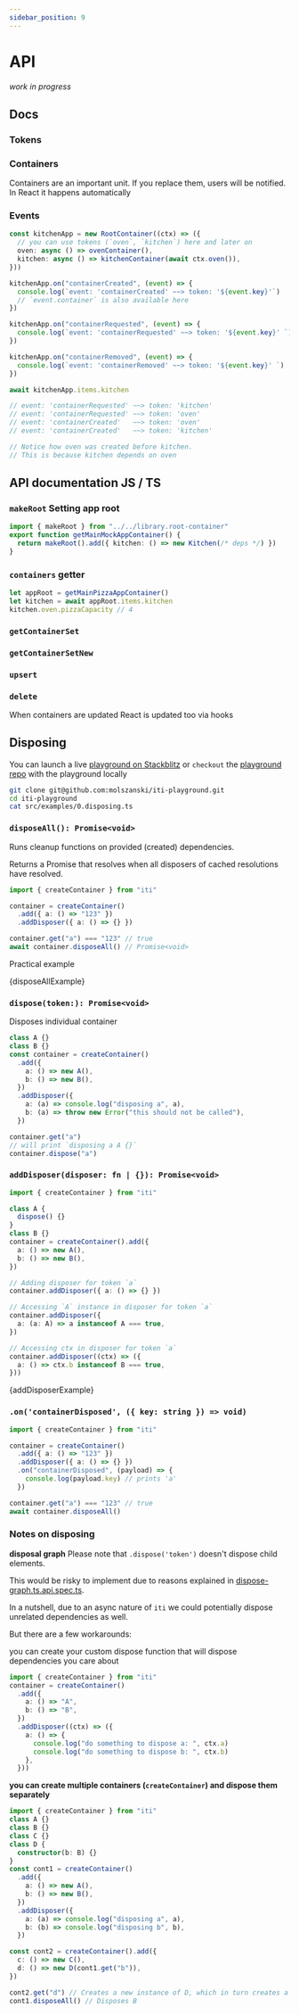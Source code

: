 ```yaml
---
sidebar_position: 9
---
```



# API

_work in progress_

## Docs

### Tokens

### Containers

Containers are an important unit.
If you replace them, users will be notified. In React it happens automatically

### Events

```ts
const kitchenApp = new RootContainer((ctx) => ({
  // you can use tokens (`oven`, `kitchen`) here and later on
  oven: async () => ovenContainer(),
  kitchen: async () => kitchenContainer(await ctx.oven()),
}))

kitchenApp.on("containerCreated", (event) => {
  console.log(`event: 'containerCreated' ~~> token: '${event.key}'`)
  // `event.container` is also available here
})

kitchenApp.on("containerRequested", (event) => {
  console.log(`event: 'containerRequested' ~~> token: '${event.key}' `)
})

kitchenApp.on("containerRemoved", (event) => {
  console.log(`event: 'containerRemoved' ~~> token: '${event.key}' `)
})

await kitchenApp.items.kitchen

// event: 'containerRequested' ~~> token: 'kitchen'
// event: 'containerRequested' ~~> token: 'oven'
// event: 'containerCreated'   ~~> token: 'oven'
// event: 'containerCreated'   ~~> token: 'kitchen'

// Notice how oven was created before kitchen.
// This is because kitchen depends on oven
```

## API documentation JS / TS

### `makeRoot` Setting app root

```ts
import { makeRoot } from "../../library.root-container"
export function getMainMockAppContainer() {
  return makeRoot().add({ kitchen: () => new Kitchen(/* deps */) })
}
```

### `containers` getter

```ts
let appRoot = getMainPizzaAppContainer()
let kitchen = await appRoot.items.kitchen
kitchen.oven.pizzaCapacity // 4
```

### `getContainerSet`

### `getContainerSetNew`

### `upsert`

### `delete`

When containers are updated React is updated too via hooks

## Disposing

You can launch a live [playground on Stackblitz](https://stackblitz.com/github/molszanski/iti-playground/tree/main?file=src%2Fexamples%2F0.disposing.ts&file=src%2Fexamples%2F0.disposing.ts,src%2FApp.tsx)
or `checkout` the [playground repo](https://github.com/molszanski/iti-playground) with the playground locally

```bash
git clone git@github.com:molszanski/iti-playground.git
cd iti-playground
cat src/examples/0.disposing.ts
```

### `disposeAll(): Promise<void>`

Runs cleanup functions on provided (created) dependencies.

Returns a Promise that resolves when all disposers of cached resolutions have resolved.

```ts
import { createContainer } from "iti"

container = createContainer()
  .add({ a: () => "123" })
  .addDisposer({ a: () => {} })

container.get("a") === "123" // true
await container.disposeAll() // Promise<void>
```

Practical example

<CodeBlock language="ts">{disposeAllExample}</CodeBlock>

### `dispose(token:): Promise<void>`

Disposes individual container

```ts
class A {}
class B {}
const container = createContainer()
  .add({
    a: () => new A(),
    b: () => new B(),
  })
  .addDisposer({
    a: (a) => console.log("disposing a", a),
    b: (a) => throw new Error("this should not be called"),
  })

container.get("a")
// will print `disposing a A {}`
container.dispose("a")
```

### `addDisposer(disposer: fn | {}): Promise<void>`

```ts
import { createContainer } from "iti"

class A {
  dispose() {}
}
class B {}
container = createContainer().add({
  a: () => new A(),
  b: () => new B(),
})

// Adding disposer for token `a`
container.addDisposer({ a: () => {} })

// Accessing `A` instance in disposer for token `a`
container.addDisposer({
  a: (a: A) => a instanceof A === true,
})

// Accessing ctx in disposer for token `a`
container.addDisposer((ctx) => ({
  a: () => ctx.b instanceof B === true,
}))
```

<CodeBlock language="ts">{addDisposerExample}</CodeBlock>

### `.on('containerDisposed', ({ key: string }) => void)`

```ts
import { createContainer } from "iti"

container = createContainer()
  .add({ a: () => "123" })
  .addDisposer({ a: () => {} })
  .on("containerDisposed", (payload) => {
    console.log(payload.key) // prints 'a'
  })

container.get("a") === "123" // true
await container.disposeAll()
```

### Notes on disposing

**disposal graph**
Please note that `.dispose('token')` doesn't dispose child elements.

This would be risky to implement due to reasons explained in
[dispose-graph.ts.api.spec.ts](https://github.com/molszanski/iti/blob/master/iti/tests/dispose-graph.ts.api.spec.ts).

In a nutshell, due to an async nature of `iti` we could potentially dispose unrelated dependencies as well.

But there are a few workarounds:

you can create your custom dispose function that will dispose dependencies you care about

```ts
import { createContainer } from "iti"
container = createContainer()
  .add({
    a: () => "A",
    b: () => "B",
  })
  .addDisposer((ctx) => ({
    a: () => {
      console.log("do something to dispose a: ", ctx.a)
      console.log("do something to dispose b: ", ctx.b)
    },
  }))
```

**you can create multiple containers (`createContainer`) and dispose them separately**

```ts
import { createContainer } from "iti"
class A {}
class B {}
class C {}
class D {
  constructor(b: B) {}
}
const cont1 = createContainer()
  .add({
    a: () => new A(),
    b: () => new B(),
  })
  .addDisposer({
    a: (a) => console.log("disposing a", a),
    b: (b) => console.log("disposing b", b),
  })

const cont2 = createContainer().add({
  c: () => new C(),
  d: () => new D(cont1.get("b")),
})

cont2.get("d") // Creates a new instance of D, which in turn creates a new instance of B
cont1.disposeAll() // Disposes B
```
